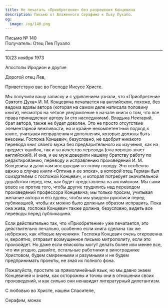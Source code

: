 ```yaml
---
title: Не печатать «Приобретение» без разрешения Концевича
description: Письмо от Блаженного Серафима к Льву Пухало.
og:
  image: /og/140.png
---
```


<div style={{textAlign:'right', fontFamily:'monospace'}}>Письмо № 140</div>
<div style={{textAlign:'left', fontFamily:'monospace'}}>Получатель: Отец Лев Пухало</div>

---

10/23 ноября 1973

Апостолы Иродион и другие

Дорогой отец Лев,

Приветствую вас во Господе Иисусе Христе.

Мы получили вашу записку и с удивлением узнали, что «Приобретение Святого Духа» И. М. Концевича печатается на английском, похоже, без ведома вдовы автора (которая на самом деле написала половину книги), несмотря на четкое уведомление в начале книги о том, что все права принадлежат автору (и его наследникам). Владыка Нектарий, брат автора, также не будет доволен. Это не просто отсутствие элементарной вежливости, но и крайне некомпетентный подход к книге, учитывая исправления и дополнения, которые должны быть внесены. Госпожа Концевич, безусловно, не одобрит никакого перевода книг своего мужа без предварительного их изучения, как на предмет ошибок, так и на качество перевода (она хорошо знает английский). И она, и ее муж доверили нашему братству работу по редактированию, переводу и исправлению произведений И. М. Концевича и дали нам инструкции по этому поводу. Это особенно важно в случае книги «Оптина и ее эпоха», в которой отец Герман был соиздателем с госпожой Концевич, и которая потребует значительной доработки перед тем, как будет представлена на английском. Мы сами вовсе не против того, чтобы другие трудились над переводом произведений профессора Концевича; мы только просим, учитывая желание автора и его вдовы, чтобы мы увидели рукописи перед публикацией, чтобы их можно было должным образом исправить. Пока она жива, госпожа Концевич также должна, безусловно, видеть все переводы перед публикацией.

Если действительно так, что «Приобретение» уже печатается, это действительно печально, особенно если книга сделана так же небрежно, как «Новые мученики». Госпожа Концевич очень откровенна и, вероятно, отправит возмущенное письмо митрополиту, если это произойдет. Но даже если епископы могут делать более или менее все, что им угодно, давайте, остальные работники в винограднике Христовом, будем смиренными и разумными и не будем предпринимать проекты, не зная их полного фона.

Пожалуйста, простите за прямолинейный язык, но мы давно знаем Концевичей и знаем, как осторожны и точны они в отношении своих произведений, и как сильно они ненавидят литературный дилетантизм.

С любовью во Христе, нашем Спасителе,

Серафим, монах